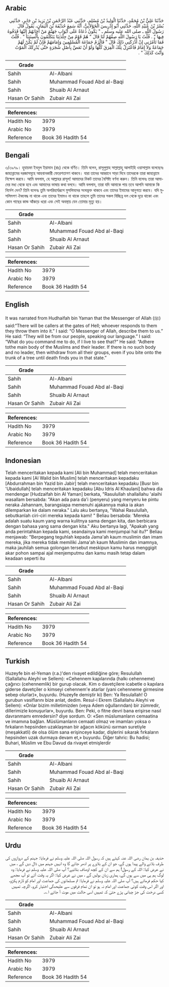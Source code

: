 ## Arabic


<div dir="rtl" lang="ar" style={{fontSize:'larger',backgroundColor:'#f8f9fa',padding:20}}>
حَدَّثَنَا عَلِيُّ بْنُ مُحَمَّدٍ، حَدَّثَنَا الْوَلِيدُ بْنُ مُسْلِمٍ، حَدَّثَنِي عَبْدُ الرَّحْمَنِ بْنُ يَزِيدَ بْنِ جَابِرٍ، حَدَّثَنِي بُسْرُ بْنُ عُبَيْدِ اللَّهِ، حَدَّثَنِي أَبُو إِدْرِيسَ الْخَوْلاَنِيُّ، أَنَّهُ سَمِعَ حُذَيْفَةَ بْنَ الْيَمَانِ، يَقُولُ قَالَ رَسُولُ اللَّهِ ـ صلى الله عليه وسلم ـ ‏"‏ يَكُونُ دُعَاةٌ عَلَى أَبْوَابِ جَهَنَّمَ مَنْ أَجَابَهُمْ إِلَيْهَا قَذَفُوهُ فِيهَا ‏"‏ ‏.‏ قُلْتُ يَا رَسُولَ اللَّهِ صِفْهُمْ لَنَا قَالَ ‏"‏ هُمْ قَوْمٌ مِنْ جِلْدَتِنَا يَتَكَلَّمُونَ بِأَلْسِنَتِنَا ‏"‏ ‏.‏ قُلْتُ فَمَا تَأْمُرُنِي إِنْ أَدْرَكَنِي ذَلِكَ قَالَ ‏"‏ فَالْزَمْ جَمَاعَةَ الْمُسْلِمِينَ وَإِمَامَهُمْ فَإِنْ لَمْ يَكُنْ لَهُمْ جَمَاعَةٌ وَلاَ إِمَامٌ فَاعْتَزِلْ تِلْكَ الْفِرَقَ كُلَّهَا وَلَوْ أَنْ تَعَضَّ بِأَصْلِ شَجَرَةٍ حَتَّى يُدْرِكَكَ الْمَوْتُ وَأَنْتَ كَذَلِكَ ‏"‏ ‏.‏
</div>
<div style={{backgroundColor:'#f8f9fa',padding:20, marginBottom: 10}}><table> <thead> <tr> <th>Grade</th> <th></th> </tr> </thead> <tbody> <tr><td>Sahih</td><td>Al-Albani</td></tr><tr><td>Sahih</td><td>Muhammad Fouad Abd al-Baqi</td></tr><tr><td>Sahih</td><td>Shuaib Al Arnaut</td></tr><tr><td>Hasan Or Sahih</td><td>Zubair Ali Zai</td></tr></tbody></table><table> <thead> <tr> <th>References:</th> <th></th> </tr> </thead> <tbody><tr><td>Hadith No</td><td>3979</td></tr><tr><td>Arabic No</td><td>3979</td></tr><tr><td>Reference</td><td>Book 36 Hadith 54</td></tr></tbody></table></div>

## Bengali


<div dir="ltr" lang="bn" style={{fontSize:'larger',backgroundColor:'#f8f9fa',padding:20}}>
৩/৩৯৭৯। হুযায়ফা ইবনুল ইয়ামান (রাঃ) থেকে বর্ণিত। তিনি বলেন, রাসূলুল্লাহ সাল্লাল্লাহু আলাইহি ওয়াসাল্লাম বলেছেনঃ জাহান্নামের দরজাসমূহে আহবানকারী ফেরেশতাগণ থাকবে। যারা তাদের আহ্বানে সাড়া দিবে তাদেরকে তারা জাহান্নামে নিক্ষেপ করবে। আমি বললাম, হে আল্লাহর রাসূল! আমাদের নিকট তাদের বৈশিষ্ট্য বর্ণনা করুন। তিনি বলেনঃ তারা আমাদের মধ্য থেকে হবে এবং আমাদের ভাষায় কথা বলবে। আমি বললাম, তারা যদি আমাকে পায় তবে আপনি আমাকে কি নির্দেশ দেন? তিনি বলেনঃ তুমি অপরিহার্যরূপে মুসলিমদের সংঘভুক্ত থাকবে এবং তাদের ইমামের আনুগত্য করবে। যদি মুসলিমগণ ঐক্যবদ্ধ না থাকে এবং তাদের ইমামও না থাকে তাহলে তুমি তাদের সকল বিচ্ছিন্ন দল থেকে দূরে থাকো এবং কোন গাছের কান্ড আঁকড়ে ধরো এবং সেই অবস্থায় যেন তোমার মৃত্যু হয়।
</div>
<div style={{backgroundColor:'#f8f9fa',padding:20, marginBottom: 10}}><table> <thead> <tr> <th>Grade</th> <th></th> </tr> </thead> <tbody> <tr><td>Sahih</td><td>Al-Albani</td></tr><tr><td>Sahih</td><td>Muhammad Fouad Abd al-Baqi</td></tr><tr><td>Sahih</td><td>Shuaib Al Arnaut</td></tr><tr><td>Hasan Or Sahih</td><td>Zubair Ali Zai</td></tr></tbody></table><table> <thead> <tr> <th>References:</th> <th></th> </tr> </thead> <tbody><tr><td>Hadith No</td><td>3979</td></tr><tr><td>Arabic No</td><td>3979</td></tr><tr><td>Reference</td><td>Book 36 Hadith 54</td></tr></tbody></table></div>

## English


<div dir="ltr" lang="en" style={{fontSize:'larger',backgroundColor:'#f8f9fa',padding:20}}>
It was narrated from Hudhaifah bin Yaman that the Messenger of Allah (ﷺ) said:“There will be callers at the gates of Hell; whoever responds to them they throw them into it.” I said: “O Messenger of Allah, describe them to us.” He said: “They will be from our people, speaking our language.” I said: “What do you command me to do, if I live to see that?” He said: “Adhere tothe main body of the Muslims and their leader. If there is no such body and no leader, then withdraw from all their groups, even if you bite onto the trunk of a tree until death finds you in that state.”
</div>
<div style={{backgroundColor:'#f8f9fa',padding:20, marginBottom: 10}}><table> <thead> <tr> <th>Grade</th> <th></th> </tr> </thead> <tbody> <tr><td>Sahih</td><td>Al-Albani</td></tr><tr><td>Sahih</td><td>Muhammad Fouad Abd al-Baqi</td></tr><tr><td>Sahih</td><td>Shuaib Al Arnaut</td></tr><tr><td>Hasan Or Sahih</td><td>Zubair Ali Zai</td></tr></tbody></table><table> <thead> <tr> <th>References:</th> <th></th> </tr> </thead> <tbody><tr><td>Hadith No</td><td>3979</td></tr><tr><td>Arabic No</td><td>3979</td></tr><tr><td>Reference</td><td>Book 36 Hadith 54</td></tr></tbody></table></div>

## Indonesian


<div dir="ltr" lang="id" style={{fontSize:'larger',backgroundColor:'#f8f9fa',padding:20}}>
Telah menceritakan kepada kami [Ali bin Muhammad] telah menceritakan kepada kami [Al Walid bin Muslim] telah menceritakan kepadaku [Abdurrahman bin Yazid bin Jabir] telah menceritakan kepadaku [Busr bin 'Ubaidullah] telah menceritakan kepadaku [Abu Idris Al Khaulani] bahwa dia mendengar [Hudzaifah bin Al Yaman] berkata, "Rasulullah shallallahu 'alaihi wasallam bersabda: "Akan ada para da'i (penyeru) yang menyeru ke pintu neraka Jahannam, barangsiapa memenuhi ajakannya maka ia akan dilemparkan ke dalam neraka." Lalu aku bertanya, "Wahai Rasulullah, sebutkanlah ciri-ciri mereka kepada kami! " Beliau bersabda: 'Mereka adalah suatu kaum yang warna kulitnya sama dengan kita, dan berbicara dengan bahasa yang sama dengan kita." Aku bertanya lagi, "Apakah yang anda perintahkan kepada kami, seandainya kami menjumpai hal itu?" Beliau menjawab: "Berpegang teguhlah kepada Jama'ah kaum muslimin dan imam mereka, jika mereka tidak memiliki Jama'ah kaum Muslimin dan imamnya, maka jauhilah semua golongan tersebut meskipun kamu harus menggigit akar pohon sampai ajal menjemputmu dan kamu masih tetap dalam keadaan seperti itu
</div>
<div style={{backgroundColor:'#f8f9fa',padding:20, marginBottom: 10}}><table> <thead> <tr> <th>Grade</th> <th></th> </tr> </thead> <tbody> <tr><td>Sahih</td><td>Al-Albani</td></tr><tr><td>Sahih</td><td>Muhammad Fouad Abd al-Baqi</td></tr><tr><td>Sahih</td><td>Shuaib Al Arnaut</td></tr><tr><td>Hasan Or Sahih</td><td>Zubair Ali Zai</td></tr></tbody></table><table> <thead> <tr> <th>References:</th> <th></th> </tr> </thead> <tbody><tr><td>Hadith No</td><td>3979</td></tr><tr><td>Arabic No</td><td>3979</td></tr><tr><td>Reference</td><td>Book 36 Hadith 54</td></tr></tbody></table></div>

## Turkish


<div dir="ltr" lang="tr" style={{fontSize:'larger',backgroundColor:'#f8f9fa',padding:20}}>
Huzeyfe bin el-Yeman (r.a.)'den rivayet edildiğine göre; Resulullah (Sallallahu Aleyhi ve Sellem): «Cehennem kapılarında (halkı cehenneme) çağırıcı (cehennemlik) bir gurup olacak. Kim o davetçilere icabetle o kapılara giderse davetçiler o kimseyi cehennem'e atarlar (yani cehenneme girmesine sebep olurlar)», buyurdu. (Huzeyfe demiştir ki) Ben: Ya Resulallah! O gurubun vasiflarını bize anlat, dedim. Resul-i Ekrem (Sallallahu Aleyhi ve Sellem): «Onlar bizim milletimizden (veya Adem oğullarından) bir zümredir, dillerimizle konuşurlar», buyurdu. Ben: Peki, o fitne devri bana erişirse nasıl davranmamı emredersin? diye sordum. O: «Sen müslumanların cemaatina ve imamına bağlan. Müslümanların cemaati olmaz ve imamları yoksa o fırkaların hepsinden uzaklaşman bir ağacın kökünü ısırman suretiyle (meşakkatli) de olsa ölüm sana erişinceye kadar, dişlerini sıkarak fırkaların hepsinden uzak durmaya devam et,» buyurdu. Diğer tahric: Bu hadisi; Buhari, Müslim ve Ebu Davud da rivayet etmişlerdir
</div>
<div style={{backgroundColor:'#f8f9fa',padding:20, marginBottom: 10}}><table> <thead> <tr> <th>Grade</th> <th></th> </tr> </thead> <tbody> <tr><td>Sahih</td><td>Al-Albani</td></tr><tr><td>Sahih</td><td>Muhammad Fouad Abd al-Baqi</td></tr><tr><td>Sahih</td><td>Shuaib Al Arnaut</td></tr><tr><td>Hasan Or Sahih</td><td>Zubair Ali Zai</td></tr></tbody></table><table> <thead> <tr> <th>References:</th> <th></th> </tr> </thead> <tbody><tr><td>Hadith No</td><td>3979</td></tr><tr><td>Arabic No</td><td>3979</td></tr><tr><td>Reference</td><td>Book 36 Hadith 54</td></tr></tbody></table></div>

## Urdu


<div dir="rtl" lang="ur" style={{fontSize:'larger',backgroundColor:'#f8f9fa',padding:20}}>
حذیفہ بن یمان رضی اللہ عنہ کہتے ہیں کہ رسول اللہ صلی اللہ علیہ وسلم نے فرمایا: جہنم کے دروازوں کی طرف بلانے والے پیدا ہوں گے، جو ان کے بلاوے پر ادھر جائے گا وہ انہیں جہنم میں ڈال دیں گے ، میں نے عرض کیا: اللہ کے رسول! ہم سے ان کے کچھ اوصاف بتائیے؟ آپ صلی اللہ علیہ وسلم نے فرمایا: وہ لوگ ہم ہی میں سے ہوں گے، ہماری زبان بولیں گے ، میں نے عرض کیا: اگر یہ وقت آئے تو آپ مجھے کیا حکم فرماتے ہیں؟ آپ صلی اللہ علیہ وسلم نے فرمایا: تم مسلمانوں کی جماعت اور امام کو لازم پکڑو، اور اگر اس وقت کوئی جماعت اور امام نہ ہو تو ان تمام فرقوں سے علیحدگی اختیار کرو، اگرچہ تمہیں کسی درخت کی جڑ چبانی پڑے حتیٰ کہ تمہیں اسی حالت میں موت آ جائے ا؎۔
</div>
<div style={{backgroundColor:'#f8f9fa',padding:20, marginBottom: 10}}><table> <thead> <tr> <th>Grade</th> <th></th> </tr> </thead> <tbody> <tr><td>Sahih</td><td>Al-Albani</td></tr><tr><td>Sahih</td><td>Muhammad Fouad Abd al-Baqi</td></tr><tr><td>Sahih</td><td>Shuaib Al Arnaut</td></tr><tr><td>Hasan Or Sahih</td><td>Zubair Ali Zai</td></tr></tbody></table><table> <thead> <tr> <th>References:</th> <th></th> </tr> </thead> <tbody><tr><td>Hadith No</td><td>3979</td></tr><tr><td>Arabic No</td><td>3979</td></tr><tr><td>Reference</td><td>Book 36 Hadith 54</td></tr></tbody></table></div>